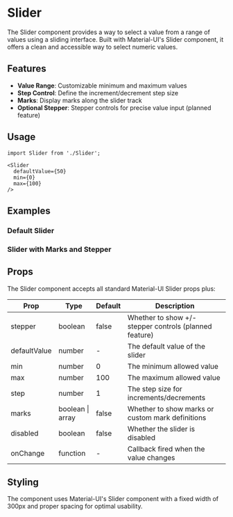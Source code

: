 
<Meta of={SliderStories} />

# Slider

The Slider component provides a way to select a value from a range of values using a sliding interface. Built with Material-UI's Slider component, it offers a clean and accessible way to select numeric values.

## Features

- **Value Range**: Customizable minimum and maximum values
- **Step Control**: Define the increment/decrement step size  
- **Marks**: Display marks along the slider track
- **Optional Stepper**: Stepper controls for precise value input (planned feature)

## Usage

```tsx
import Slider from './Slider';

<Slider 
  defaultValue={50}
  min={0}
  max={100}
/>
```

## Examples

### Default Slider

<Canvas of={SliderStories.Default} />

### Slider with Marks and Stepper

<Canvas of={SliderStories.WithStepper} />

## Props

The Slider component accepts all standard Material-UI Slider props plus:

| Prop | Type | Default | Description |
|------|------|---------|-------------|
| stepper | boolean | false | Whether to show +/- stepper controls (planned feature) |
| defaultValue | number | - | The default value of the slider |
| min | number | 0 | The minimum allowed value |
| max | number | 100 | The maximum allowed value |
| step | number | 1 | The step size for increments/decrements |
| marks | boolean \| array | false | Whether to show marks or custom mark definitions |
| disabled | boolean | false | Whether the slider is disabled |
| onChange | function | - | Callback fired when the value changes |

## Styling

The component uses Material-UI's Slider component with a fixed width of 300px and proper spacing for optimal usability. 